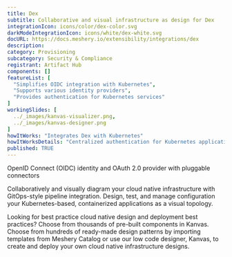 ```yaml
---
title: Dex
subtitle: Collaborative and visual infrastructure as design for Dex
integrationIcon: icons/color/dex-color.svg
darkModeIntegrationIcon: icons/white/dex-white.svg
docURL: https://docs.meshery.io/extensibility/integrations/dex
description: 
category: Provisioning
subcategory: Security & Compliance
registrant: Artifact Hub
components: []
featureList: [
  "Simplifies OIDC integration with Kubernetes",
  "Supports various identity providers",
  "Provides authentication for Kubernetes services"
]
workingSlides: [
  ../_images/kanvas-visualizer.png,
  ../_images/kanvas-designer.png
]
howItWorks: "Integrates Dex with Kubernetes"
howItWorksDetails: "Centralized authentication for Kubernetes applications"
published: TRUE
---
```

<p>
OpenID Connect (OIDC) identity and OAuth 2.0 provider with pluggable connectors
</p>
<p>
    Collaboratively and visually diagram your cloud native infrastructure with GitOps-style pipeline integration. Design, test, and manage configuration your Kubernetes-based, containerized applications as a visual topology.
</p>
<p>
    Looking for best practice cloud native design and deployment best practices? Choose from thousands of pre-built components in Kanvas. Choose from hundreds of ready-made design patterns by importing templates from Meshery Catalog or use our low code designer, Kanvas, to create and deploy your own cloud native infrastructure designs.
</p>
